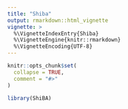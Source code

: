 ```yaml
---
title: "Shiba"
output: rmarkdown::html_vignette
vignette: >
  %\VignetteIndexEntry{Shiba}
  %\VignetteEngine{knitr::rmarkdown}
  %\VignetteEncoding{UTF-8}
---
```


```r
knitr::opts_chunk$set(
  collapse = TRUE,
  comment = "#>"
)
```

```r
library(ShiBA)
```

